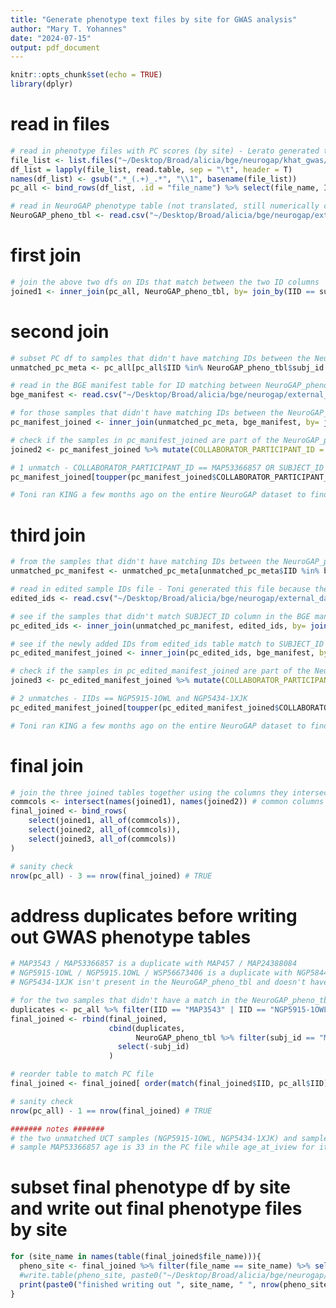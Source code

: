 ```yaml
---
title: "Generate phenotype text files by site for GWAS analysis"
author: "Mary T. Yohannes"
date: "2024-07-15"
output: pdf_document
---
```


```r
knitr::opts_chunk$set(echo = TRUE)
library(dplyr)
```

# read in files 
```r
# read in phenotype files with PC scores (by site) - Lerato generated these files - we mainly want the PC scores, age, and sex columns 
file_list <- list.files("~/Desktop/Broad/alicia/bge/neurogap/khat_gwas/gwas/lerato_pheno", pattern = 'NeuroGAP-Psychosis_*', full.names = T, recursive = TRUE)
df_list = lapply(file_list, read.table, sep = "\t", header = T)
names(df_list) <- gsub(".*_(.+)_.*", "\\1", basename(file_list))
pc_all <- bind_rows(df_list, .id = "file_name") %>% select(file_name, IID, PC1:PC10, age, sex) # merge the individual dfs into one and select the columns we want

# read in NeuroGAP phenotype table (not translated, still numerically coded) and filter to columns we are interested in - subj_id, assist_khat, and assist_khat_amt 
NeuroGAP_pheno_tbl <- read.csv("~/Desktop/Broad/alicia/bge/neurogap/external_datasets/NeuroGAP-P_Release8_as-of-2023-08-29.csv", na.strings=c("","NA")) %>% select(subj_id, assist_khat, assist_khat_amt) # 42953 rows and 5 columns 
```

# first join 
```r
# join the above two dfs on IDs that match between the two ID columns 
joined1 <- inner_join(pc_all, NeuroGAP_pheno_tbl, by= join_by(IID == subj_id)) # 3,133 matches which are all from AAU 
```

# second join 
```r
# subset PC df to samples that didn't have matching IDs between the NeuroGAP_pheno_tbl and PC df
unmatched_pc_meta <- pc_all[pc_all$IID %in% NeuroGAP_pheno_tbl$subj_id == FALSE,] # 31,726 unmatches 

# read in the BGE manifest table for ID matching between NeuroGAP_pheno_tbl and the PC df 
bge_manifest <- read.csv("~/Desktop/Broad/alicia/bge/neurogap/external_datasets/BGE_HailCallset_Wave2_Manifest_02202024.csv") 

# for those samples that didn't have matching IDs between the NeuroGAP_pheno_tbl and PC df, see if the IDs in the PC df match to the SUBJECT_ID column in the BGE manifest and join tables accordingly 
pc_manifest_joined <- inner_join(unmatched_pc_meta, bge_manifest, by= join_by(IID == SUBJECT_ID)) # 23,923 matches 

# check if the samples in pc_manifest_joined are part of the NeuroGAP_pheno_tbl - use COLLABORATOR_PARTICIPANT_ID column (which we got from the manifest file) to match to the subj_id column in the NeuroGAP_pheno_tbl. There are two samples with lowercases in COLLABORATOR_PARTICIPANT_ID so update that before joining 
joined2 <- pc_manifest_joined %>% mutate(COLLABORATOR_PARTICIPANT_ID = toupper(COLLABORATOR_PARTICIPANT_ID)) %>% inner_join(NeuroGAP_pheno_tbl, by= join_by(COLLABORATOR_PARTICIPANT_ID == subj_id)) # 23,922 matches 

# 1 unmatch - COLLABORATOR_PARTICIPANT_ID == MAP53366857 OR SUBJECT_ID == MAP3543
pc_manifest_joined[toupper(pc_manifest_joined$COLLABORATOR_PARTICIPANT_ID) %in% NeuroGAP_pheno_tbl$subj_id == FALSE,] 

# Toni ran KING a few months ago on the entire NeuroGAP dataset to find duplicates and looks like MAP3543 (MAP53366857) is a duplicate with MAP457 (MAP24388084) 
```

# third join 
```r
# from the samples that didn't have matching IDs between the NeuroGAP_pheno_tbl and PC df, filter those that had unmatches between the IDs in the PC df and BGE manifest (SUBJECT_ID column) 
unmatched_pc_manifest <- unmatched_pc_meta[unmatched_pc_meta$IID %in% bge_manifest$SUBJECT_ID == FALSE,] # 7,803 unmatches which are all from UCT

# read in edited sample IDs file - Toni generated this file because there were inconsistencies among sample IDs (for ex. "_" instead of "-") which created issues with ID matching particularly with the UCT samples   
edited_ids <- read.csv("~/Desktop/Broad/alicia/bge/neurogap/external_datasets/NeuroGAP_edited_ids.txt", sep = "\t") 

# see if the samples that didn't match SUBJECT_ID column in the BGE manifest match with the old_within_fam column in the edited_ids table. For the samples that match, add on the columns from the edited_ids table 
pc_edited_ids <- inner_join(unmatched_pc_manifest, edited_ids, by= join_by(IID == old_within_fam)) # 7,803 matches 

# see if the newly added IDs from edited_ids table match to SUBJECT_ID column in the BGE manifest and join tables accordingly 
pc_edited_manifest_joined <- inner_join(pc_edited_ids, bge_manifest, by= join_by(FID == SUBJECT_ID)) # 7,803 matches 

# check if the samples in pc_edited_manifest_joined are part of the NeuroGAP_pheno_tbl - use COLLABORATOR_PARTICIPANT_ID column (which we got from the manifest file) to match to the subj_id column in the NeuroGAP_pheno_tbl. There are two samples with lowercases in COLLABORATOR_PARTICIPANT_ID so update that before joining 
joined3 <- pc_edited_manifest_joined %>% mutate(COLLABORATOR_PARTICIPANT_ID = toupper(COLLABORATOR_PARTICIPANT_ID)) %>% inner_join(NeuroGAP_pheno_tbl, by= join_by(COLLABORATOR_PARTICIPANT_ID == subj_id)) # 7,801 matches 

# 2 unmatches - IIDs == NGP5915-1OWL and NGP5434-1XJK
pc_edited_manifest_joined[toupper(pc_edited_manifest_joined$COLLABORATOR_PARTICIPANT_ID) %in% NeuroGAP_pheno_tbl$subj_id == FALSE,]

# Toni ran KING a few months ago on the entire NeuroGAP dataset to find duplicates and looks like NGP5915-1OWL is a duplicate with NGP5844-1MDL. However, NGP5434-1XJK does not have a duplicate and we have no idea why we can't find it in the NeuroGAP_pheno_tbl - excluded from subsequent analysis 
```

# final join 
```r
# join the three joined tables together using the columns they intersect on to generate the final phenotype df 
commcols <- intersect(names(joined1), names(joined2)) # common columns between the first two joined dfs 
final_joined <- bind_rows(
    select(joined1, all_of(commcols)),
    select(joined2, all_of(commcols)),
    select(joined3, all_of(commcols))
)

# sanity check
nrow(pc_all) - 3 == nrow(final_joined) # TRUE
```

# address duplicates before writing out GWAS phenotype tables  
```r
# MAP3543 / MAP53366857 is a duplicate with MAP457 / MAP24388084 
# NGP5915-1OWL / NGP5915.1OWL / WSP56673406 is a duplicate with NGP5844-1MDL / NGP5844.1MDL / WSP54956766  
# NGP5434-1XJK isn't present in the NeuroGAP_pheno_tbl and doesn't have a duplicate so it will be excluded from subsequent analysis

# for the two samples that didn't have a match in the NeuroGAP_pheno_tbl, add their duplicate samples' info to the final phenotype df  
duplicates <- pc_all %>% filter(IID == "MAP3543" | IID == "NGP5915-1OWL")
final_joined <- rbind(final_joined, 
                      cbind(duplicates,
                            NeuroGAP_pheno_tbl %>% filter(subj_id == "MAP24388084" | subj_id == "WSP54956766")) %>% 
                        select(-subj_id)
                      )

# reorder table to match PC file 
final_joined <- final_joined[ order(match(final_joined$IID, pc_all$IID)), ]

# sanity check 
nrow(pc_all) - 1 == nrow(final_joined) # TRUE

####### notes ####### 
# the two unmatched UCT samples (NGP5915-1OWL, NGP5434-1XJK) and sample MAP7901 from Uganda don't have age recorded in the PC file (file with covariates) so have NA values in the GWAS phenotype files - age_at_iview for NGP5844-1MDL (WSP54956766), the duplicate of NGP5915-1OWL (WSP56673406), is 39 in the NeuroGAP phenotype file (NeuroGAP_pheno_tbl)
# sample MAP53366857 age is 33 in the PC file while age_at_iview for it's duplicate MAP24388084 is 32 in the NeuroGAP_pheno_tbl - used what was in the the PC file
```

# subset final phenotype df by site and write out final phenotype files by site 
```r
for (site_name in names(table(final_joined$file_name))){
  pheno_site <- final_joined %>% filter(file_name == site_name) %>% select(-file_name)
  #write.table(pheno_site, paste0("~/Desktop/Broad/alicia/bge/neurogap/khat_gwas/gwas/phenotype_files/", site_name, "_khat_pheno.txt"), row.names = F, sep = " ", quote = F)
  print(paste0("finished writing out ", site_name, " ", nrow(pheno_site)))
}
```






